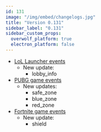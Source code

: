 ```yaml
---
id: 131
image: "/img/embed/changelogs.jpg"
title: "Version 0.131"
sidebar_label: "0.131"
sidebar_custom_props:
  overwolf_platform: true
  electron_platform: false
---
```


* [LoL Launcher events](/api/games/launchers/events/league-of-legends)
  * New update:
    * lobby_info
* [PUBG game events](/api/games/events/player-unknowns-battlegrounds)
  * New updates:
    * safe_zone
    * blue_zone
    * red_zone
* [Fortnite game events](/api/games/events/fortnite)
  * New update:
    * shield

